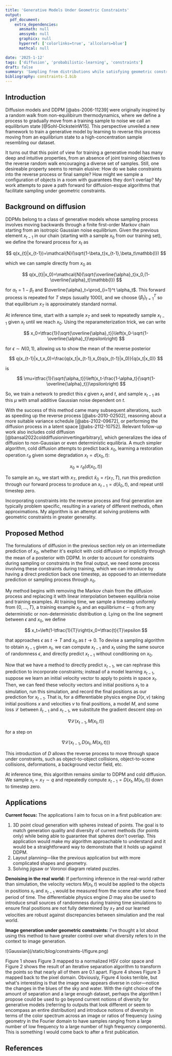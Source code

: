 ```yaml
---
title: 'Generative Models Under Geometric Constraints'
output:
  pdf_document:
    extra_dependencies:
      amsmath: null
      amssymb: null
      graphicx: null
      hyperref: ['colorlinks=true', 'allcolors=blue']
      mathcal: null

date: '2025-1-12'
tags: ['diffusion', 'probabilistic-learning', 'constraints']
draft: false
summary: 'Sampling from distributions while satisfying geometric constraints.'
bibliography: constraints-I.bib
---
```


## Introduction

Diffusion models and DDPM [@abs-2006-11239] were originally inspired by a random walk from non-equilibirum thermodynamics, where we define a process to gradually move from a training sample to noise we call an equilibrium state [@Sohl-DicksteinW15]. This perspective unveiled a new framework to train a generative model by learning to reverse this process moving from an equilibrium state to a high-concentration sample resembling our dataset.

It turns out that this point of view for training a generative model has many deep and intuitive properties, from an absence of joint training objectives to the reverse random walk encouraging a diverse set of samples. Still, one desireable property seems to remain elusive: How do we bake constraints into the reverse process or final sample? How might we sample a configuration of objects in a room with guarantees they don't overlap? My work attempts to pave a path forward for diffusion-esque algorithms that facilitate sampling under geometric constraints.

## Background on diffusion

DDPMs belong to a class of generative models whose sampling process involves moving backwards through a finite first-order Markov chain starting from an isotropic Gaussian noise equilibrium. Given the previous element $x_{t-1}$ in our chain (starting with a sample $x_0$ from our training set), we define the forward process for $x_t$ as

$$
    q(x_{t}|x_{t-1})=\mathcal{N}(\sqrt{1-\beta_t}x_{t-1},\beta_t\mathbb{I})
$$

which we can sample directly from $x_0$ as

$$
    q(x_{t}|x_0)=\mathcal{N}(\sqrt{\overline{\alpha}_t}x_0,(1-\overline{\alpha}_t)\mathbb{I})
$$

for $\alpha_t=1-\beta_t$ and $\overline{\alpha}_t=\prod_{i=1}^t \alpha_t$. This forward process is repeated for $T$ steps (usually 1000), and we choose $\{\beta_t\}_{t=1}^T$ so that equilibrium $x_T$ is approximately standard normal.

At inference time, start with a sample $x_T$ and seek to repeatedly sample $x_{t-1}$ given $x_t$ until we reach $x_0$. Using the reparameterization trick, we can write

$$
    x_0=\tfrac{1}{\sqrt{\overline{\alpha}_t}}\left(x_0-\sqrt{1-\overline{\alpha}_t}\epsilon\right)
$$

for $\epsilon\sim N(0,1)$, allowing us to show the mean of the reverse posterior

$$
    q(x_{t-1}|x_t,x_0)=\frac{q(x_t|x_{t-1},x_0)q(x_{t-1}|x_0)}{q(x_t|x_0)}
$$

is

$$
    \mu=\tfrac{1}{\sqrt{\alpha_t}}\left(x_t-\frac{1-\alpha_t}{\sqrt{1-\overline{\alpha}_t}}\epsilon\right)
$$

So, we train a network to predict this $\epsilon$ given $x_t$ and $t$, and sample $x_{t-1}$ as this $\mu$ with small additive Gaussian noise dependent on $t$.

With the success of this method came many subsequent alterations, such as speeding up the reverse process [@abs-2010-02502], reasoning about a more suitable variance schedule [@abs-2102-09672], or performing the diffusion process in a latent space [@abs-2112-10752]. Relevant follow-up work also includes cold diffusion [@bansal2022colddiffusioninvertingarbitrary], which generalizes the idea of diffusion to non-Gaussian or even deterministic equilibria. A much simpler algorithm, cold diffusion attempts to predict back $x_0$, learning a restoration operation $r_\theta$ given some degradation $x_t=d(x_0,t)$:

$$
    x_0\approx r_{\theta}(d(x_0, t))
$$

To sample an $x_0$, we start with $x_T$, predict $\hat{x}_0=r(x_T, T)$, run this prediction through our forward process to produce an $x_{t-1}=d(\hat{x}_0,t)$, and repeat until timestep zero.

Incorporating constraints into the reverse process and final generation are typically problem specific, resulting in a variety of different methods, often approximations. My algorithm is an attempt at solving problems with geometric constraints in greater generality.

## Proposed Method

The formulations of diffusion in the previous section rely on an intermediate prediction of $x_0$, whether it's explicit with cold diffusion or implicitly through the mean of a posterior with DDPM. In order to account for constraints during sampling or constraints in the final output, we need some process involving these constraints during training, which we can introduce by having a direct prediction back one timestep, as opposed to an intermediate prediction or sampling process through $x_0$.

My method begins with removing the Markov chain from the diffusion process and replacing it with linear interpolation between equilibria noise and training examples. At training time, we sample a timestep uniformly from $\{0,\ldots,T\}$, a training example $x_0$ and an equilibrium $\epsilon \sim q$ from any deterministic or non-deterministic distribution $q$. Lying on the line segment between $\epsilon$ and $x_0$, we define

$$
    x_t=\left(1-\tfrac{1}{T}\right)x_0+\tfrac{t}{T}\epsilon
$$

that approaches $\epsilon$ as $t\to T$ and $x_0$ as $t\to 0$. To devise a sampling algorithm to obtain $x_{t-1}$ given $x_t$, we can compute $x_{t-1}$ and $x_t$ using the same source of randomness $\epsilon$, and directly predict $x_{t-1}$ without conditioning on $x_0$.

Now that we have a method to directly predict $x_{t-1}$, we can rephrase this prediction to incorporate constraints; instead of a model learning $x_{t-1}$, suppose we learn an initial velocity vector to apply to points in space $x_t$. Then, we can feed these velocity vectors and initial positions $x_t$ to a simulation, run this simulation, and record the final positions as our prediction for $x_{t-1}$. That is, for a differentiable physics engine $D(x,v)$ taking initial positions $x$ and velocities $v$ to final positions, a model $M$, and some loss $\mathcal{L}$ between $\hat{x}_{t-1}$ and $x_{t-1}$, we substitute the gradient descent step on

$$
    \nabla \mathcal{L}(x_{t-1}, M(x_t, t))
$$

for a step on

$$
    \nabla \mathcal{L}(x_{t-1}, D(x_t, M(x_t, t)))
$$

This introduction of $D$ allows the reverse process to move through space under constraints, such as object-to-object collisions, object-to-scene collisions, deformations, a background vector field, etc.

At inference time, this algorithm remains similar to DDPM and cold diffusion. We sample $x_t=x_T\sim q$ and repeatedly compute $x_{t-1}=D(x_t, M(x_t, t))$ down to timestep zero.

## Applications

**Current focus:** The applications I aim to focus on in a first publication are:

1. 3D point cloud generation with spheres instead of points. The goal is to match generation quality and diversity of current methods (for points only) while being able to guarantee that spheres don't overlap. This application would make my algorithm approachable to understand and it would be a straightforward way to demonstrate that it holds up against DDPM.
2. Layout planning—like the previous application but with more complicated shapes and geometry.
3. Solving jigsaw or Voronoi diagram related puzzles.

**Denoising in the real world:** If performing inference in the real-world rather than simulation, the velocity vectors $M(x_t, t)$ would be applied to the objects in positions $x_t$ and $x_{t-1}$ would be measured from the scene after some fixed period of time. The differentiable physics engine $D$ may also be used to introduce small sources of randomness during training time simulations to ensure final positions are not fully determined by $x_T$ and our learned velocities are robust against discrepancies between simulation and the real world.

**Image generation under geometric constraints:** I've thought a lot about using this method to have greater control over what diversity refers to in the context to image generation.

<div className="-mx-2 flex flex-wrap overflow-hidden xl:-mx-2">
  <div className="my-1 w-full overflow-hidden px-2 xl:my-1 xl:w-full xl:px-2">
    ![Gaussian](/static/blog/constraints-I/figure.png)
  </div>
</div>

Figure 1 shows Figure 3 mapped to a normalized HSV color space and Figure 2 shows the result of an iterative separation algorithm to transform the points so that nearly all of them are 0.1 apart. Figure 4 shows Figure 3 mapped back to the pixel domain. Obviously, Figure 4 looks terrible, but what's interesting is that the image now appears diverse in color—notice the changes in the blues of the sky and water. With the right choice of the amount of separation and a large enough dataset, perhaps the algorithm I propose could be used to go beyond current notions of diversity for generative models (referring to outputs that look different or seem to encompass an entire distribution) and introduce notions of diversity in terms of the color spectrum across an image or ratios of frequency (using geometry in the Fourier domain to have samples ranging from a large number of low frequency to a large number of high frequency components). This is something I would come back to after a first publication.

## References
